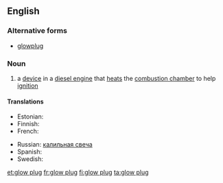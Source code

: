 ==English==

===Alternative forms===
* [[glowplug]]

===Noun===
{{wikipedia}}
{{en-noun|sg=[[glow]] [[plug]]}}

# a [[device]] in a [[diesel engine]] that [[heat]]s the [[combustion chamber]] to help [[ignition]]

====Translations====
{{trans-top|plug that heats the combustion chamber}}
* Estonian: {{t|et|eelsüüteküünal}}
* Finnish: {{t+|fi|hehkutulppa}}
* French: {{t|fr|bougie de préchauffage|f}}
{{trans-mid}}
* Russian: [[калильная свеча]] {{f}}
* Spanish: {{t+|es|bujía}}
* Swedish: {{t|sv|glödstift|c}}
{{trans-bottom}}

[[et:glow plug]]
[[fr:glow plug]]
[[fi:glow plug]]
[[ta:glow plug]]